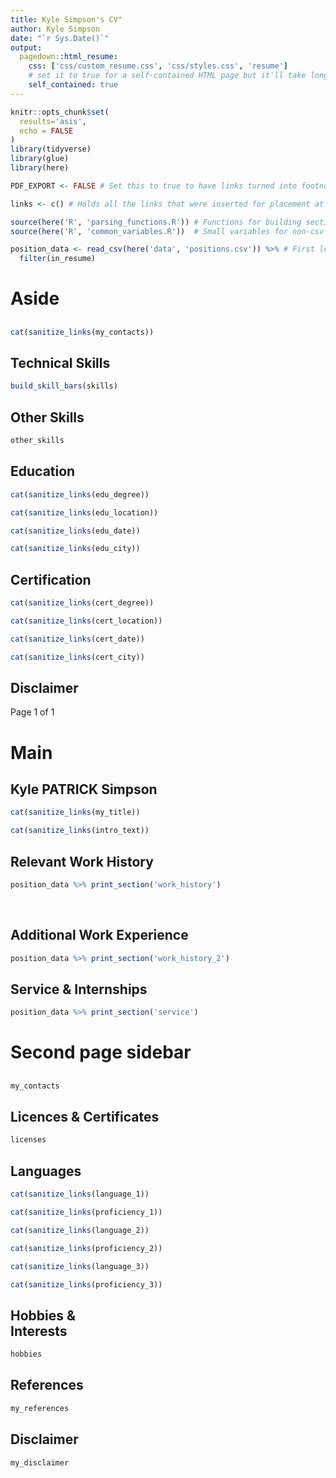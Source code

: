 ```yaml
---
title: Kyle Simpson's CV"
author: Kyle Simpson
date: "`r Sys.Date()`"
output:
  pagedown::html_resume:
    css: ['css/custom_resume.css', 'css/styles.css', 'resume']
    # set it to true for a self-contained HTML page but it'll take longer to render
    self_contained: true
---
```

  
```r
knitr::opts_chunk$set(
  results='asis', 
  echo = FALSE
)
library(tidyverse)
library(glue)
library(here)

PDF_EXPORT <- FALSE # Set this to true to have links turned into footnotes at the end of the document

links <- c() # Holds all the links that were inserted for placement at the end

source(here('R', 'parsing_functions.R')) # Functions for building sections from CSV data
source(here('R', 'common_variables.R'))  # Small variables for non-csv data such as intro text

position_data <- read_csv(here('data', 'positions.csv')) %>% # First let's get the data, filtering to only the items tagged as resume items
  filter(in_resume) 

```

Aside
================================================================================

{#contact} 
--------------------------------------------------------------------------------

```r
cat(sanitize_links(my_contacts))
```

Technical Skills {#skills}
--------------------------------------------------------------------------------

```r
build_skill_bars(skills)
```

Other Skills {#add-skills}
--------------------------------------------------------------------------------
```r
other_skills
```

Education {#education_1}
--------------------------------------------------------------------------------

```r
cat(sanitize_links(edu_degree))
```

```r
cat(sanitize_links(edu_location))
```

```r
cat(sanitize_links(edu_date))
```

```r
cat(sanitize_links(edu_city))
```

Certification {#certificate}
--------------------------------------------------------------------------------
```r
cat(sanitize_links(cert_degree))
```

```r
cat(sanitize_links(cert_location))
```

```r
cat(sanitize_links(cert_date))
```

```r
cat(sanitize_links(cert_city))
```

Disclaimer {#disclaimer} 
-------------------------------------------------------------------------------- 
Page 1 of 1 


Main
================================================================================

Kyle PATRICK Simpson {#title}
--------------------------------------------------------------------------------
  
```r
cat(sanitize_links(my_title)) 
```

```r
cat(sanitize_links(intro_text))
```

Relevant Work History {data-icon=laptop}
--------------------------------------------------------------------------------

```r
position_data %>% print_section('work_history')
```


\newpage <br>

Additional Work Experience {data-icon=briefcase}
--------------------------------------------------------------------------------

```r
position_data %>% print_section('work_history_2')
```

Service & Internships {data-icon=bookmark}
--------------------------------------------------------------------------------

```r
position_data %>% print_section('service')
```

Second page sidebar {.aside .extra-sidebar}
================================================================================

{#contact}
--------------------------------------------------------------------------------
```r
my_contacts
```

Licences & Certificates {#l_and_c}
--------------------------------------------------------------------------------
```r
licenses
```

Languages {#my_languages}
--------------------------------------------------------------------------------
```r
cat(sanitize_links(language_1))
```

```r
cat(sanitize_links(proficiency_1))
```

```r
cat(sanitize_links(language_2))
```

```r
cat(sanitize_links(proficiency_2))
```

```r
cat(sanitize_links(language_3))
```

```r
cat(sanitize_links(proficiency_3))
```

Hobbies & <br> Interests {#hobbies}
--------------------------------------------------------------------------------
```r
hobbies
```

References {#references}
--------------------------------------------------------------------------------
```r
my_references
```

Disclaimer {#disclaimer}
--------------------------------------------------------------------------------
```r
my_disclaimer
```